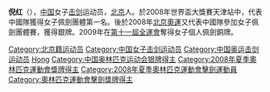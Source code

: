 {{blpunsourced|time=2020-01-19}}
{{MedalTableTop|}}
{{MedalCountry| {{CHN}} }}
{{MedalSport| 女子[[劍擊|劍擊]]}}
{{MedalCompetition|[[奧林匹克運動會|奧林匹克運動會]]}}
{{MedalSilver | [[2008年夏季奧林匹克運動會|2008年北京]] | [[2008年夏季奧林匹克運動會擊劍比賽|團體佩劍]]}}
{{MedalBottom}}
'''倪红'''（{{bd|1986年|2月8日||}}），[[中国|中国]]女子[[击剑|击剑]]运动员，[[北京|北京]]人。於2008年世界盃大獎賽天津站中，代表中國隊獲得女子佩劍團體第一名。後於2008年[[2008年夏季奥林匹克运动会|北京奧運]]又代表中國隊參加女子佩劍團體賽，獲得銀牌。2009年在[[中華人民共和國第十一屆全運會劍擊比賽|第十一屆全運會]]奪得女子個人佩劍銅牌。

{{china-sport-bio-stub}}

{{DEFAULTSORT:Ni Hong}}
[[Category:北京籍运动员|Category:北京籍运动员]]
[[Category:中国女子击剑运动员|Category:中国女子击剑运动员]]
[[Category:中国奥运击剑运动员|Category:中国奥运击剑运动员]]
[[Category:倪姓|Hong]]
[[Category:中国奥林匹克运动会银牌得主|Category:中国奥林匹克运动会银牌得主]]
[[Category:2008年夏季奧林匹克運動會獎牌得主|Category:2008年夏季奧林匹克運動會獎牌得主]]
[[Category:2008年夏季奧林匹克運動會擊劍運動員|Category:2008年夏季奧林匹克運動會擊劍運動員]]
[[Category:奧林匹克運動會擊劍獎牌得主|Category:奧林匹克運動會擊劍獎牌得主]]